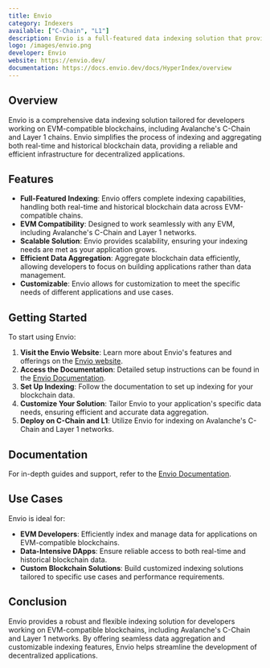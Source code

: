 ```yaml
---
title: Envio
category: Indexers
available: ["C-Chain", "L1"]
description: Envio is a full-featured data indexing solution that provides application developers with a seamless and efficient way to index and aggregate real-time and historical blockchain data for any EVM.
logo: /images/envio.png
developer: Envio
website: https://envio.dev/
documentation: https://docs.envio.dev/docs/HyperIndex/overview
---
```


## Overview

Envio is a comprehensive data indexing solution tailored for developers working on EVM-compatible blockchains, including Avalanche's C-Chain and Layer 1 chains. Envio simplifies the process of indexing and aggregating both real-time and historical blockchain data, providing a reliable and efficient infrastructure for decentralized applications.

## Features

- **Full-Featured Indexing**: Envio offers complete indexing capabilities, handling both real-time and historical blockchain data across EVM-compatible chains.
- **EVM Compatibility**: Designed to work seamlessly with any EVM, including Avalanche's C-Chain and Layer 1 networks.
- **Scalable Solution**: Envio provides scalability, ensuring your indexing needs are met as your application grows.
- **Efficient Data Aggregation**: Aggregate blockchain data efficiently, allowing developers to focus on building applications rather than data management.
- **Customizable**: Envio allows for customization to meet the specific needs of different applications and use cases.

## Getting Started

To start using Envio:

1. **Visit the Envio Website**: Learn more about Envio's features and offerings on the [Envio website](https://envio.dev/).
2. **Access the Documentation**: Detailed setup instructions can be found in the [Envio Documentation](https://docs.envio.dev/docs/HyperIndex/overview).
3. **Set Up Indexing**: Follow the documentation to set up indexing for your blockchain data.
4. **Customize Your Solution**: Tailor Envio to your application's specific data needs, ensuring efficient and accurate data aggregation.
5. **Deploy on C-Chain and L1**: Utilize Envio for indexing on Avalanche's C-Chain and Layer 1 networks.

## Documentation

For in-depth guides and support, refer to the [Envio Documentation](https://docs.envio.dev/docs/HyperIndex/overview).

## Use Cases

Envio is ideal for:

- **EVM Developers**: Efficiently index and manage data for applications on EVM-compatible blockchains.
- **Data-Intensive DApps**: Ensure reliable access to both real-time and historical blockchain data.
- **Custom Blockchain Solutions**: Build customized indexing solutions tailored to specific use cases and performance requirements.

## Conclusion

Envio provides a robust and flexible indexing solution for developers working on EVM-compatible blockchains, including Avalanche's C-Chain and Layer 1 networks. By offering seamless data aggregation and customizable indexing features, Envio helps streamline the development of decentralized applications.

